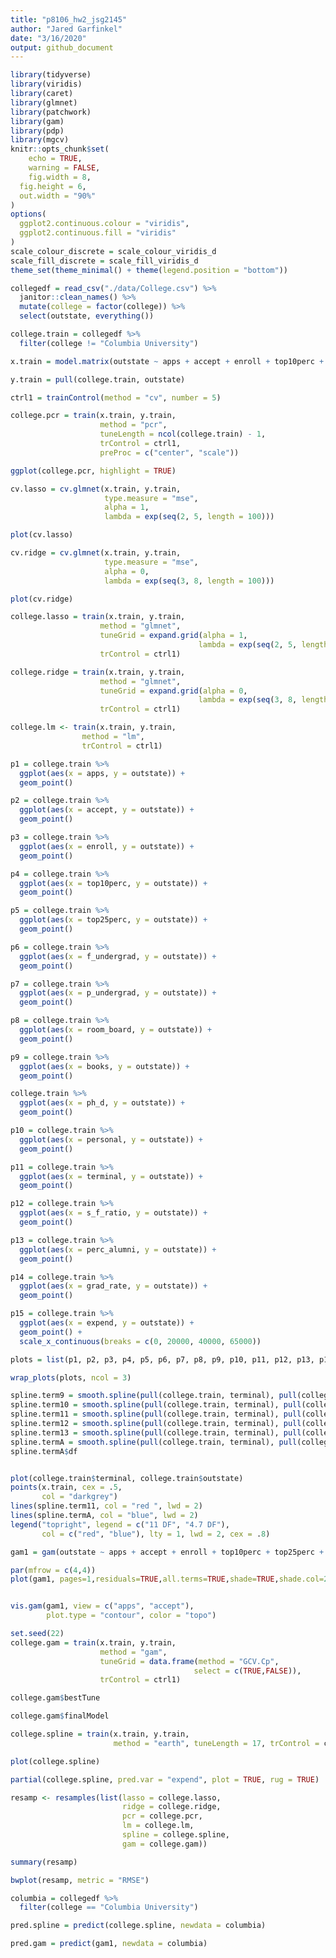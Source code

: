 ```yaml
---
title: "p8106_hw2_jsg2145"
author: "Jared Garfinkel"
date: "3/16/2020"
output: github_document
---
```


```r
library(tidyverse)
library(viridis)
library(caret)
library(glmnet)
library(patchwork)
library(gam)
library(pdp)
library(mgcv)
knitr::opts_chunk$set(
	echo = TRUE,
	warning = FALSE,
	fig.width = 8, 
  fig.height = 6,
  out.width = "90%"
)
options(
  ggplot2.continuous.colour = "viridis",
  ggplot2.continuous.fill = "viridis"
)
scale_colour_discrete = scale_colour_viridis_d
scale_fill_discrete = scale_fill_viridis_d
theme_set(theme_minimal() + theme(legend.position = "bottom"))
```

```r
collegedf = read_csv("./data/College.csv") %>% 
  janitor::clean_names() %>% 
  mutate(college = factor(college)) %>% 
  select(outstate, everything())

college.train = collegedf %>% 
  filter(college != "Columbia University")
```

```r
x.train = model.matrix(outstate ~ apps + accept + enroll + top10perc + top25perc + f_undergrad + p_undergrad + room_board + books + personal + ph_d + terminal + s_f_ratio + perc_alumni + expend + grad_rate, college.train)[,-1]

y.train = pull(college.train, outstate)

ctrl1 = trainControl(method = "cv", number = 5)
```

```r
college.pcr = train(x.train, y.train,
                    method = "pcr",
                    tuneLength = ncol(college.train) - 1,
                    trControl = ctrl1,
                    preProc = c("center", "scale"))
```

```r
ggplot(college.pcr, highlight = TRUE)
```

```r
cv.lasso = cv.glmnet(x.train, y.train, 
                     type.measure = "mse", 
                     alpha = 1, 
                     lambda = exp(seq(2, 5, length = 100)))

plot(cv.lasso)
```
```r
cv.ridge = cv.glmnet(x.train, y.train, 
                     type.measure = "mse", 
                     alpha = 0, 
                     lambda = exp(seq(3, 8, length = 100)))

plot(cv.ridge)
```


```r
college.lasso = train(x.train, y.train,
                    method = "glmnet",
                    tuneGrid = expand.grid(alpha = 1, 
                                          lambda = exp(seq(2, 5, length = 100))),
                    trControl = ctrl1)
```

```r
college.ridge = train(x.train, y.train,
                    method = "glmnet",
                    tuneGrid = expand.grid(alpha = 0, 
                                          lambda = exp(seq(3, 8, length = 100))),
                    trControl = ctrl1)
```

```r
college.lm <- train(x.train, y.train,
                method = "lm",
                trControl = ctrl1)
```

```r
p1 = college.train %>% 
  ggplot(aes(x = apps, y = outstate)) +
  geom_point()

p2 = college.train %>% 
  ggplot(aes(x = accept, y = outstate)) +
  geom_point()

p3 = college.train %>% 
  ggplot(aes(x = enroll, y = outstate)) +
  geom_point()

p4 = college.train %>% 
  ggplot(aes(x = top10perc, y = outstate)) +
  geom_point()

p5 = college.train %>% 
  ggplot(aes(x = top25perc, y = outstate)) +
  geom_point()

p6 = college.train %>% 
  ggplot(aes(x = f_undergrad, y = outstate)) +
  geom_point()

p7 = college.train %>% 
  ggplot(aes(x = p_undergrad, y = outstate)) +
  geom_point()

p8 = college.train %>% 
  ggplot(aes(x = room_board, y = outstate)) +
  geom_point()

p9 = college.train %>% 
  ggplot(aes(x = books, y = outstate)) +
  geom_point()

college.train %>% 
  ggplot(aes(x = ph_d, y = outstate)) +
  geom_point()

p10 = college.train %>% 
  ggplot(aes(x = personal, y = outstate)) +
  geom_point()

p11 = college.train %>% 
  ggplot(aes(x = terminal, y = outstate)) +
  geom_point()

p12 = college.train %>% 
  ggplot(aes(x = s_f_ratio, y = outstate)) +
  geom_point()

p13 = college.train %>% 
  ggplot(aes(x = perc_alumni, y = outstate)) +
  geom_point()

p14 = college.train %>% 
  ggplot(aes(x = grad_rate, y = outstate)) +
  geom_point()

p15 = college.train %>% 
  ggplot(aes(x = expend, y = outstate)) +
  geom_point() + 
  scale_x_continuous(breaks = c(0, 20000, 40000, 65000))
```

```r
plots = list(p1, p2, p3, p4, p5, p6, p7, p8, p9, p10, p11, p12, p13, p14, p15)

wrap_plots(plots, ncol = 3)
```

```r
spline.term9 = smooth.spline(pull(college.train, terminal), pull(college.train, outstate), df = 9)
spline.term10 = smooth.spline(pull(college.train, terminal), pull(college.train, outstate), df = 10)
spline.term11 = smooth.spline(pull(college.train, terminal), pull(college.train, outstate), df = 11)
spline.term12 = smooth.spline(pull(college.train, terminal), pull(college.train, outstate), df = 12)
spline.term13 = smooth.spline(pull(college.train, terminal), pull(college.train, outstate), df = 13)
spline.termA = smooth.spline(pull(college.train, terminal), pull(college.train, outstate), cv = TRUE)
spline.termA$df


plot(college.train$terminal, college.train$outstate)
points(x.train, cex = .5, 
       col = "darkgrey")
lines(spline.term11, col = "red ", lwd = 2)
lines(spline.termA, col = "blue", lwd = 2)
legend("topright", legend = c("11 DF", "4.7 DF"),
       col = c("red", "blue"), lty = 1, lwd = 2, cex = .8)
```

```r
gam1 = gam(outstate ~ apps + accept + enroll + top10perc + top25perc + f_undergrad + p_undergrad + room_board + books + personal + ph_d + terminal + s_f_ratio + perc_alumni + expend + grad_rate, data = college.train)
```

```r
par(mfrow = c(4,4))
plot(gam1, pages=1,residuals=TRUE,all.terms=TRUE,shade=TRUE,shade.col=2)


vis.gam(gam1, view = c("apps", "accept"),
        plot.type = "contour", color = "topo")
```

```r
set.seed(22)
college.gam = train(x.train, y.train,
                    method = "gam",
                    tuneGrid = data.frame(method = "GCV.Cp", 
                                         select = c(TRUE,FALSE)),
                    trControl = ctrl1)

college.gam$bestTune

college.gam$finalModel
```


```r
college.spline = train(x.train, y.train,
                       method = "earth", tuneLength = 17, trControl = ctrl1)

plot(college.spline)

partial(college.spline, pred.var = "expend", plot = TRUE, rug = TRUE)
```

```r
resamp <- resamples(list(lasso = college.lasso, 
                         ridge = college.ridge, 
                         pcr = college.pcr,
                         lm = college.lm,
                         spline = college.spline,
                         gam = college.gam))

summary(resamp)

bwplot(resamp, metric = "RMSE")
```

```r
columbia = collegedf %>% 
  filter(college == "Columbia University")

pred.spline = predict(college.spline, newdata = columbia)

pred.gam = predict(gam1, newdata = columbia)
```

